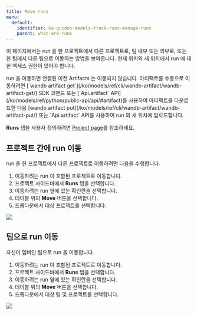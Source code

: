 ```yaml
---
title: Move runs
menu:
  default:
    identifier: ko-guides-models-track-runs-manage-runs
    parent: what-are-runs
---
```


이 페이지에서는 run 을 한 프로젝트에서 다른 프로젝트로, 팀 내부 또는 외부로, 또는 한 팀에서 다른 팀으로 이동하는 방법을 보여줍니다. 현재 위치와 새 위치에서 run 에 대한 엑세스 권한이 있어야 합니다.

<Note>
run 을 이동하면 연결된 이전 Artifacts 는 이동되지 않습니다. 아티팩트를 수동으로 이동하려면 [`wandb artifact get`](/ko/models/ref/cli/wandb-artifact/wandb-artifact-get/) SDK 코맨드 또는 [`Api.artifact` API](/ko/models/ref/python/public-api/api/#artifact)를 사용하여 아티팩트를 다운로드한 다음 [wandb artifact put](/ko/models/ref/cli/wandb-artifact/wandb-artifact-put/) 또는 `Api.artifact` API를 사용하여 run 의 새 위치에 업로드합니다.
</Note>

**Runs** 탭을 사용자 정의하려면 [Project page](/ko/models/track/project-page/#runs-tab)를 참조하세요.

## 프로젝트 간에 run 이동

run 을 한 프로젝트에서 다른 프로젝트로 이동하려면 다음을 수행합니다.

1. 이동하려는 run 이 포함된 프로젝트로 이동합니다.
2. 프로젝트 사이드바에서 **Runs** 탭을 선택합니다.
3. 이동하려는 run 옆에 있는 확인란을 선택합니다.
4. 테이블 위의 **Move** 버튼을 선택합니다.
5. 드롭다운에서 대상 프로젝트를 선택합니다.

<Frame>
    <img src="/images/app_ui/howto_move_runs.gif"  />
</Frame>

## 팀으로 run 이동

자신이 멤버인 팀으로 run 을 이동합니다.

1. 이동하려는 run 이 포함된 프로젝트로 이동합니다.
2. 프로젝트 사이드바에서 **Runs** 탭을 선택합니다.
3. 이동하려는 run 옆에 있는 확인란을 선택합니다.
4. 테이블 위의 **Move** 버튼을 선택합니다.
5. 드롭다운에서 대상 팀 및 프로젝트를 선택합니다.

<Frame>
    <img src="/images/app_ui/demo_move_runs.gif"  />
</Frame>
